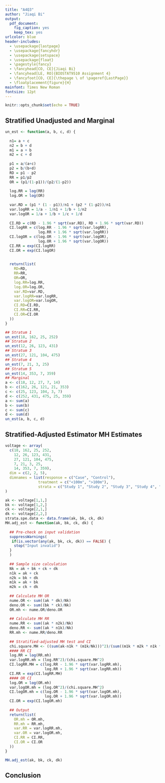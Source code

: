 ```yaml
---
title: "A4Q3"
author: "Jiaqi Bi"
output:
  pdf_document:
    fig_caption: yes
    keep_tex: yes
urlcolor: blue
header-includes:    
  - \usepackage{lastpage}
  - \usepackage{fancyhdr}
  - \usepackage{setspace}
  - \usepackage{float}
  - \pagestyle{fancy}
  - \fancyhead[CO, CE]{Jiaqi Bi}
  - \fancyhead[LE, RO]{BIOSTAT9510 Assignment 4}
  - \fancyfoot[CO, CE]{\thepage \ of \pageref{LastPage}}
  - \floatplacement{figure}{H}
mainfont: Times New Roman
fontsize: 12pt
---
```


```r
knitr::opts_chunk$set(echo = TRUE)
```

## Stratified Unadjusted and Marginal

```r
un_est <- function(a, b, c, d) {
  
  n1= a + c
  n2 = b + d
  m1 = a + b
  m2 = c + d
  
  p1 = a/(a+c)
  p2 = b/(b+d)
  RD = p1 - p2
  RR = p1/p2
  OR = (p1/(1-p1))/(p2/(1-p2))
  
  log.RR = log(RR)
  log.OR = log(OR)
  
  var.RD = (p1 * (1 - p1))/n1 + (p2 * (1-p2))/n1
  var.logRR = 1/a - 1/n1 + 1/b + 1/n2
  var.logOR = 1/a + 1/b + 1/c + 1/d
  
  CI.RD = c(RD - 1.96 * sqrt(var.RD), RD + 1.96 * sqrt(var.RD))
  CI.logRR = c(log.RR - 1.96 * sqrt(var.logRR), 
               log.RR + 1.96 * sqrt(var.logRR))
  CI.logOR = c(log.OR - 1.96 * sqrt(var.logOR),
               log.OR + 1.96 * sqrt(var.logOR))
  CI.RR = exp(CI.logRR)
  CI.OR = exp(CI.logOR)
  
  
  return(list(
    RD=RD, 
    RR=RR, 
    OR=OR,
    log.RR=log.RR,
    log.OR=log.OR,
    var.RD=var.RD,
    var.logRR=var.logRR,
    var.logOR=var.logOR,
    CI.RD=CI.RD,
    CI.RR=CI.RR,
    CI.OR=CI.OR
  ))
}

## Stratum 1
un_est(18, 162, 25, 252)
## Stratum 2
un_est(12, 26, 123, 431)
## Stratum 3
un_est(27, 121, 104, 475)
## Stratum 4
un_est(7, 21, 3, 25)
## Stratum 5
un_est(14, 353, 7, 359)
## Marginal
a <- c(18, 12, 27, 7, 14)
b <- c(162, 26, 121, 21, 353)
c <- c(25, 123, 104, 3, 7)
d <- c(252, 431, 475, 25, 359)
a <- sum(a)
b <- sum(b)
c <- sum(c)
d <- sum(d)
un_est(a, b, c, d)
```

## Stratified-Adjusted Estimator MH Estimates
```r
voltage <- array(
  c(18, 162, 25, 252,
    12, 26, 123, 431,
    27, 121, 104, 475,
    7, 21, 3, 25,
    14, 353, 7, 359), 
  dim = c(2, 2, 5),
  dimnames = list(response = c("Case", "Control"),
               treatment = c("<100m", ">100m"),
               strata = c("Study 1", "Study 2", "Study 3", "Study 4", "Study 5"))
)

ak <- voltage[1,1,]
bk <- voltage[1,2,]
ck <- voltage[2,1,]
dk <- voltage[2,2,]
strata.spe.data <- data.frame(ak, bk, ck, dk)
MH.adj_est <- function(ak, bk, ck, dk) {
  
  ## Pre-check on input validation
  suppressWarnings(
   if(is.vector(any(ak, bk, ck, dk)) == FALSE) {
    stop("Input invalid")
  } 
  )
  
  ## Sample size calculation
  Nk = ak + bk + ck + dk
  n1k = ak + ck
  n2k = bk + dk
  m1k = ak + bk
  m2k = ck + dk
  
  ## Calculate MH OR
  nume.OR <- sum((ak * dk)/Nk)
  deno.OR <- sum((bk * ck)/Nk)
  OR.mh <- nume.OR/deno.OR
  
  ## Calculate MH RR
  nume.RR <- sum((ak * n2k)/Nk)
  deno.RR <- sum((ak * n1k)/Nk)
  RR.mh <- nume.RR/deno.RR
  
  ## Stratified-adjusted MH test and CI
  chi.square.MH <- ((sum(ak-n1k * (m1k/Nk)))^2)/(sum((m1k * m2k * n1k * n2k)/(Nk^2 * (Nk - 1))))
  #### RR CI
  log.RR = log(RR.mh)
  var.logRR.mh = (log.RR^2)/(chi.square.MH^2)
  CI.logRR.MH = c(log.RR - 1.96 * sqrt(var.logRR.mh), 
                  log.RR + 1.96 * sqrt(var.logRR.mh))
  CI.RR = exp(CI.logRR.MH)
  #### OR CI
  log.OR = log(OR.mh)
  var.logOR.mh = (log.OR^2)/(chi.square.MH^2)
  CI.logOR.mh = c(log.OR - 1.96 * sqrt(var.logOR.mh),
                  log.OR + 1.96 * sqrt(var.logOR.mh))
  CI.OR = exp(CI.logOR.mh)
  
  ## Output
  return(list(
    OR.mh = OR.mh,
    RR.mh = RR.mh,
    var.RR = var.logRR.mh,
    var.OR = var.logOR.mh,
    CI.RR = CI.RR,
    CI.OR = CI.OR
  ))
}

MH.adj_est(ak, bk, ck, dk)
```

## Conclusion




